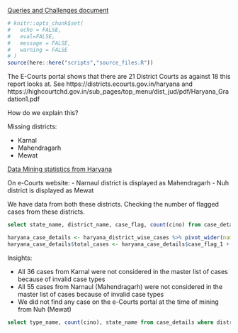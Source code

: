 
[Queries and Challenges document](https://docs.google.com/document/d/1lF_5ieLHunm-IRQDA1tDk_QkSJUbWYENTRU13WjyepY/edit)

```r
# knitr::opts_chunk$set(
# 	echo = FALSE,
# 	eval=FALSE,
# 	message = FALSE,
# 	warning = FALSE
# )
source(here::here("scripts","source_files.R"))
```

The E-Courts portal shows that there are 21 District Courts as against 18 this report looks at. See https://districts.ecourts.gov.in/haryana and https://highcourtchd.gov.in/sub_pages/top_menu/dist_jud/pdf/Haryana_Gradation1.pdf

How do we explain this?

Missing districts:

- Karnal
- Mahendragarh
- Mewat

[Data Mining statistics from Haryana](https://docs.google.com/spreadsheets/d/1CXfaxY5v4FJB0chdo--fW_EsX353Bi6mZzzEScguCkI/edit#gid=689112034)

On e-Courts website:
- Narnaul district is displayed as Mahendragarh
- Nuh district is displayed as Mewat

We have data from both these districts. Checking the number of flagged cases from these districts. 

```sql
select state_name, district_name, case_flag, count(cino) from case_details where state_name='Haryana' group by state_name, district_name, case_flag
```


```r
haryana_case_details <- haryana_district_wise_cases %>% pivot_wider(names_from = 'case_flag', values_from='count', names_prefix='case_flag_')
haryana_case_details$total_cases <- haryana_case_details$case_flag_1 + haryana_case_details$case_flag_0
```

Insights:

- All 36 cases from Karnal were not considered in the master list of cases because of invalid case types
- All 55 cases from Narnaul (Mahendragarh) were not considered in the master list of cases because of invalid case types
- We did not find any case on the e-Courts portal at the time of mining from Nuh (Mewat)


```sql
select type_name, count(cino), state_name from case_details where district_name IN ('Narnaul','Karnal') group by type_name, state_name
```



